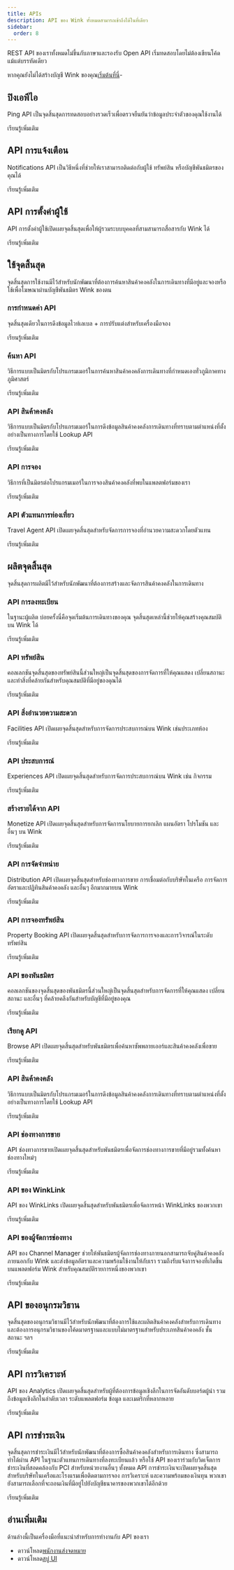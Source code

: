 ```yaml
---
title: APIs
description: API ของ Wink ทั้งหมดสามารถเข้าถึงได้ในที่เดียว
sidebar:
  order: 8
---
```


REST API ของเราทั้งหมดไม่ขึ้นกับภาษาและรองรับ Open API เริ่มทดสอบโดยไม่ต้องเขียนโค้ดแม้แต่บรรทัดเดียว

หากคุณยังไม่ได้สร้างบัญชี Wink ของคุณ[เริ่มต้นที่นี่](/user/register)-

## ปิงเอพีไอ

Ping API เป็นจุดสิ้นสุดการทดสอบอย่างรวดเร็วเพื่อตรวจยืนยันว่าข้อมูลประจำตัวของคุณใช้งานได้

<LinkButton href="https://docs.wink.travel/ping" variant="secondary" icon="external" target="_blank">
  เรียนรู้เพิ่มเติม
</LinkButton>


## API การแจ้งเตือน

Notifications API เป็นวิธีหนึ่งที่ช่วยให้เราสามารถติดต่อกับผู้ใช้ ทรัพย์สิน หรือบัญชีพันธมิตรของคุณได้

<LinkButton href="https://docs.wink.travel/notifications" variant="secondary" icon="external" target="_blank">
  เรียนรู้เพิ่มเติม
</LinkButton>


## API การตั้งค่าผู้ใช้

API การตั้งค่าผู้ใช้เปิดเผยจุดสิ้นสุดเพื่อให้ผู้รวมระบบบุคคลที่สามสามารถสื่อสารกับ Wink ได้

<LinkButton href="https://docs.wink.travel/user-settings" variant="secondary" icon="external" target="_blank">
  เรียนรู้เพิ่มเติม
</LinkButton>


## ใช้จุดสิ้นสุด

จุดสิ้นสุดการใช้งานมีไว้สำหรับนักพัฒนาที่ต้องการค้นหาสินค้าคงคลังในการเดินทางที่มีอยู่และจองหรือใช้เพื่อโฆษณาผ่านบัญชีพันธมิตร Wink ของตน

### การกำหนดค่า API

จุดสิ้นสุดเดียวในการดึงข้อมูลไวท์เลเบล + การปรับแต่งสำหรับเครื่องมือจอง

<LinkButton href="https://docs.wink.travel/engine-client" variant="secondary" icon="external" target="_blank">
  เรียนรู้เพิ่มเติม
</LinkButton>


### ค้นหา API

วิธีการแบบเป็นมิตรกับโปรแกรมเมอร์ในการค้นหาสินค้าคงคลังการเดินทางที่กำหนดเองทั่วภูมิภาคทางภูมิศาสตร์

<LinkButton href="https://docs.wink.travel/lookup" variant="secondary" icon="external" target="_blank">
  เรียนรู้เพิ่มเติม
</LinkButton>


### API สินค้าคงคลัง

วิธีการแบบเป็นมิตรกับโปรแกรมเมอร์ในการดึงข้อมูลสินค้าคงคลังการเดินทางที่ทราบตามตำแหน่งที่ตั้งอย่างเป็นทางการโดยใช้ Lookup API

<LinkButton href="https://docs.wink.travel/inventory" variant="secondary" icon="external" target="_blank">
  เรียนรู้เพิ่มเติม
</LinkButton>


### API การจอง

วิธีการที่เป็นมิตรต่อโปรแกรมเมอร์ในการจองสินค้าคงคลังที่พบในแพลตฟอร์มของเรา

<LinkButton href="https://docs.wink.travel/booking" variant="secondary" icon="external" target="_blank">
  เรียนรู้เพิ่มเติม
</LinkButton>


### API ตัวแทนการท่องเที่ยว

Travel Agent API เปิดเผยจุดสิ้นสุดสำหรับจัดการการจองที่อำนวยความสะดวกโดยตัวแทน

<LinkButton href="https://docs.wink.travel/travel-agent" variant="secondary" icon="external" target="_blank">
  เรียนรู้เพิ่มเติม
</LinkButton>


## ผลิตจุดสิ้นสุด

จุดสิ้นสุดการผลิตมีไว้สำหรับนักพัฒนาที่ต้องการสร้างและจัดการสินค้าคงคลังในการเดินทาง

### API การลงทะเบียน

ในฐานะผู้ผลิต บ่อยครั้งนี่คือจุดเริ่มต้นการเดินทางของคุณ จุดสิ้นสุดเหล่านี้ช่วยให้คุณสร้างคุณสมบัติบน Wink ได้

<LinkButton href="https://docs.wink.travel/extranet/property/register" variant="secondary" icon="external" target="_blank">
  เรียนรู้เพิ่มเติม
</LinkButton>


### API ทรัพย์สิน

คอลเลกชันจุดสิ้นสุดของทรัพย์สินนี้ส่วนใหญ่เป็นจุดสิ้นสุดของการจัดการที่ให้คุณแสดง เปลี่ยนสถานะ และทำสิ่งที่คล้ายกันสำหรับคุณสมบัติที่มีอยู่ของคุณได้

<LinkButton href="https://docs.wink.travel/extranet/property" variant="secondary" icon="external" target="_blank">
  เรียนรู้เพิ่มเติม
</LinkButton>


### API สิ่งอำนวยความสะดวก

Facilities API เปิดเผยจุดสิ้นสุดสำหรับการจัดการประสบการณ์บน Wink เช่นประเภทห้อง

<LinkButton href="https://docs.wink.travel/extranet/facilities" variant="secondary" icon="external" target="_blank">
  เรียนรู้เพิ่มเติม
</LinkButton>


### API ประสบการณ์

Experiences API เปิดเผยจุดสิ้นสุดสำหรับการจัดการประสบการณ์บน Wink เช่น กิจกรรม

<LinkButton href="https://docs.wink.travel/extranet/experiences" variant="secondary" icon="external" target="_blank">
  เรียนรู้เพิ่มเติม
</LinkButton>


### สร้างรายได้จาก API

Monetize API เปิดเผยจุดสิ้นสุดสำหรับการจัดการนโยบายการยกเลิก แผนอัตรา โปรโมชัน และอื่นๆ บน Wink

<LinkButton href="https://docs.wink.travel/extranet/monetize" variant="secondary" icon="external" target="_blank">
  เรียนรู้เพิ่มเติม
</LinkButton>


### API การจัดจำหน่าย

Distribution API เปิดเผยจุดสิ้นสุดสำหรับช่องทางการขาย การเชื่อมต่อกับบริษัทในเครือ การจัดการอัตราและปฏิทินสินค้าคงคลัง และอื่นๆ อีกมากมายบน Wink

<LinkButton href="https://docs.wink.travel/extranet/distribution" variant="secondary" icon="external" target="_blank">
  เรียนรู้เพิ่มเติม
</LinkButton>


### API การจองทรัพย์สิน

Property Booking API เปิดเผยจุดสิ้นสุดสำหรับการจัดการการจองและการวิจารณ์ในระดับทรัพย์สิน

<LinkButton href="https://docs.wink.travel/extranet/booking" variant="secondary" icon="external" target="_blank">
  เรียนรู้เพิ่มเติม
</LinkButton>


### API ของพันธมิตร

คอลเลกชันของจุดสิ้นสุดของพันธมิตรนี้ส่วนใหญ่เป็นจุดสิ้นสุดสำหรับการจัดการที่ให้คุณแสดง เปลี่ยนสถานะ และอื่นๆ ที่คล้ายคลึงกันสำหรับบัญชีที่มีอยู่ของคุณ

<LinkButton href="https://docs.wink.travel/affiliate" variant="secondary" icon="external" target="_blank">
  เรียนรู้เพิ่มเติม
</LinkButton>


### เรียกดู API

Browse API เปิดเผยจุดสิ้นสุดสำหรับพันธมิตรเพื่อค้นหาซัพพลายเออร์และสินค้าคงคลังเพื่อขาย

<LinkButton href="https://docs.wink.travel/affiliate/browse" variant="secondary" icon="external" target="_blank">
  เรียนรู้เพิ่มเติม
</LinkButton>


### API สินค้าคงคลัง

วิธีการแบบเป็นมิตรกับโปรแกรมเมอร์ในการดึงข้อมูลสินค้าคงคลังการเดินทางที่ทราบตามตำแหน่งที่ตั้งอย่างเป็นทางการโดยใช้ Lookup API

<LinkButton href="https://docs.wink.travel/affiliate/inventory" variant="secondary" icon="external" target="_blank">
  เรียนรู้เพิ่มเติม
</LinkButton>


### API ช่องทางการขาย

API ช่องทางการขายเปิดเผยจุดสิ้นสุดสำหรับพันธมิตรเพื่อจัดการช่องทางการขายที่มีอยู่รวมทั้งค้นหาช่องทางใหม่ๆ

<LinkButton href="https://docs.wink.travel/affiliate/sales-channel" variant="secondary" icon="external" target="_blank">
  เรียนรู้เพิ่มเติม
</LinkButton>


### API ของ WinkLink

API ของ WinkLinks เปิดเผยจุดสิ้นสุดสำหรับพันธมิตรเพื่อจัดการหน้า WinkLinks ของพวกเขา

<LinkButton href="https://docs.wink.travel/affiliate/winklinks" variant="secondary" icon="external" target="_blank">
  เรียนรู้เพิ่มเติม
</LinkButton>


### API ของผู้จัดการช่องทาง

API ของ Channel Manager ช่วยให้พันธมิตรผู้จัดการช่องทางภายนอกสามารถจับคู่สินค้าคงคลังภายนอกกับ Wink และส่งข้อมูลอัตราและความพร้อมใช้งานให้กับเรา รวมถึงรับแจ้งการจองที่เกิดขึ้นบนแพลตฟอร์ม Wink สำหรับคุณสมบัติรายการหนึ่งของพวกเขา

<LinkButton href="https://docs.wink.travel/channel-manager" variant="secondary" icon="external" target="_blank">
  เรียนรู้เพิ่มเติม
</LinkButton>


## API ของอนุกรมวิธาน

จุดสิ้นสุดของอนุกรมวิธานมีไว้สำหรับนักพัฒนาที่ต้องการใช้และผลิตสินค้าคงคลังสำหรับการเดินทาง และต้องการอนุกรมวิธานของโค้ดมาตรฐานและแบบไม่มาตรฐานสำหรับประเภทสินค้าคงคลัง ชั้น สถานะ ฯลฯ

<LinkButton href="https://docs.wink.travel/reference" variant="secondary" icon="external" target="_blank">
  เรียนรู้เพิ่มเติม
</LinkButton>


## API การวิเคราะห์

API ของ Analytics เปิดเผยจุดสิ้นสุดสำหรับผู้ที่ต้องการข้อมูลเชิงลึกในการจัดอันดับบอร์ดผู้นำ รวมถึงข้อมูลเชิงลึกในลำดับเวลา ระดับแพลตฟอร์ม ข้อมูล และเมตริกที่หลากหลาย

<LinkButton href="https://docs.wink.travel/analytics" variant="secondary" icon="external" target="_blank">
  เรียนรู้เพิ่มเติม
</LinkButton>


## API การชำระเงิน

จุดสิ้นสุดการชำระเงินมีไว้สำหรับนักพัฒนาที่ต้องการซื้อสินค้าคงคลังสำหรับการเดินทาง ซึ่งสามารถทำได้ผ่าน API ในฐานะตัวแทนการเดินทางที่ลงทะเบียนแล้ว หรือใช้ API ของเราร่วมกับวิดเจ็ตการชำระเงินที่สอดคล้องกับ PCI สำหรับหน่วยงานอื่นๆ ทั้งหมด
API การชำระเงินจะเปิดเผยจุดสิ้นสุดสำหรับบริษัทในเครือและโรงแรมเพื่อติดตามการจอง การวิเคราะห์ และความพร้อมของเงินทุน พวกเขายังสามารถเลือกที่จะถอนเงินที่มีอยู่ไปยังบัญชีธนาคารของพวกเขาได้อีกด้วย

<LinkButton href="https://docs.wink.travel/payment" variant="secondary" icon="external" target="_blank">
  เรียนรู้เพิ่มเติม
</LinkButton>


## อ่านเพิ่มเติม

ด้านล่างนี้เป็นเครื่องมือที่แนะนำสำหรับการทำงานกับ API ของเรา

* ดาวน์โหลด[พนักงานส่งจดหมาย](https://www.postman.com)
* ดาวน์โหลด[สบู่ UI](https://www.soapui.org)

